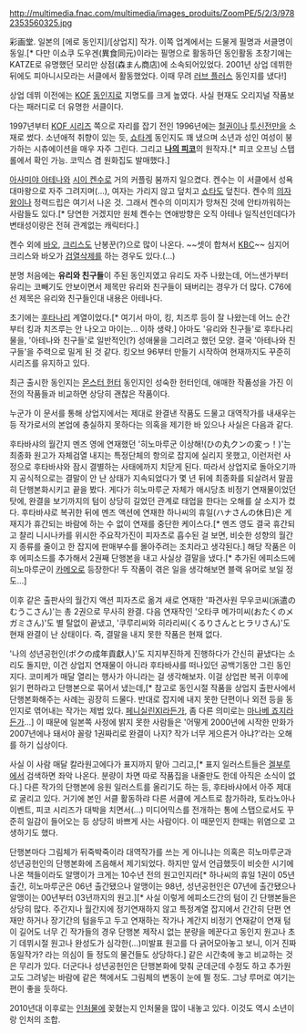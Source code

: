 http://multimedia.fnac.com/multimedia/images_produits/ZoomPE/5/2/3/9782353560325.jpg

彩画堂. 일본의 [에로 동인지]/[상업지] 작가. 이쪽 업계에서는 드물게 필명과 서클명이 동일.[* 다만 이쇼쿠 도우겐(異食同元)이라는 필명으로 활동하던 동인활동 초창기에는 KATZE로 유명했던 모리만 상점(森まん商店)에 소속되어있었다. 2001년 상업 데뷔한 뒤에도 피아니시모라는 서클에서 활동했었다. 이때 무려 [[러브 플러스]] 동인지를 냈다!]

상업 데뷔 이전에는 [[KOF]] [[동인지]]로 지명도를 크게 높였다. 사실 현재도 오리지널 작품보다는 패러디로 더 유명한 서클이다.

1997년부터 [[KOF 시리즈]] 쪽으로 자리를 잡기 전인 1996년에는 [[철권]]이나 [[투신전]]만을 소재로 썼다. 소년애적 취향이 있는 듯, [[쇼타]]계 동인지도 꽤 냈으며 소년과 성인 여성이 붕가하는 시츄에이션을 매우 자주 그린다. 그리고 '''[[나의 피코]]'''의 원작자.[* 피코 오프닝 스탭롤에서 확인 가능. 코믹스 겸 원화집도 발매했다.]

[[아사미야 아테나]]와 [[시이 켄수]]로 거의 커플링 붐까지 일으켰다. 켄수는 이 서클에서 성욕 대마왕으로 자주 그려지며(...), 여자는 가리지 않고 덮치고 [[쇼타]]도 덮친다. 켄수의 [[의자왕]]이나 정력드립은 여기서 나온 것. 그래서 켄수의 이미지가 망쳐진 것에 안타까워하는 사람들도 있다.[* 당연한 거겠지만 원체 켄수는 연애방향은 오직 아테나 일직선인데다가 변태성이랑은 전혀 관계없는 캐릭터다.]

켄수 외에 [[바오(KOF)|바오]], [[크리스(KOF)|크리스]]도 난봉꾼(?)으로 많이 나온다. ~~셋이 합쳐서 [[KBC]]~~ 심지어 크리스와 바오가 [[검열삭제]]를 하는 경우도 있다.(...)

분명 처음에는 '''유리와 친구들'''이 주된 동인지였고 유리도 자주 나왔는데, 어느샌가부터 유리는 코빼기도 안보이면서 제목만 유리와 친구들이 돼버리는 경우가 더 많다. C76에선 제목은 유리와 친구들인대 내용은 아테나다.

초기에는 [[후타나리]] 계열이었다.[* 여기서 마이, 킹, 치즈루 등이 잘 나왔는데 어느 순간부터 킹과 치즈루는 안 나오고 마이는... 이하 생략.] 아마도 '유리와 친구들'로 후타나리물을, '아테나와 친구들'로 일반적인(?) 성애물을 그리려고 했던 모양. 결국 '아테나와 친구들'을 주력으로 밀게 된 것 같다. 킹오브 96부터 만들기 시작하여 현재까지도 꾸준히 시리즈를 유지하고 있다.

최근 출시한 동인지는 [[몬스터 헌터]] 동인지인 성숙한 헌터인데, 애매한 작품성을 가진 이전의 작품들과 비교하면 상당히 괜찮은 작품이다.

누군가 이 문서를 통해 상업지에서는 제대로 완결낸 작품도 드물고 대역작가를 내새우는 등 작가로서의 본업에 충실하지 못하다는 의혹을 제기한 바 있으나 사실은 다음과 같다.

후타바샤의 월간지 멘즈 영에 연재했던 '히노마루군 이상해!(ひの丸クンの変っ！)'는 최종화 원고가 자체검열 내지는 특정단체의 항의로 잡지에 실리지 못했고, 이런저런 사정으로 후타바샤와 잠시 결별하는 사태에까지 치닫게 된다. 따라서 상업지로 돌아오기까지 공식적으로는 결말이 안 난 상태가 지속되었다가 몇 년 뒤에 최종화를 되살려서 말끔히 단행본화시키고 끝을 봤다. 게다가 히노마루군 자체가 애시당초 비정기 연재물이었던 탓에, 완결을 보기까지의 텀이 상당히 길었던 관계로 태업을 한다는 오해를 살 소지가 컸다. 후타바샤로 복귀한 뒤에 멘즈 액션에 연재한 하나씨의 휴일(ハナさんの休日)은 게재지가 휴간되는 바람에 하는 수 없이 연재를 중단한 케이스다.[* 멘즈 영도 결국 휴간되고 챨리 니시나카를 위시한 주요작가진이 피자츠로 흡수된 걸 보면, 비슷한 성향의 월간지 종류를 줄이고 한 잡지에 판매부수를 몰아주려는 조치라고 생각된다.] 해당 작품은 이후 에피소드를 추가해서 2권째 단행본을 내고 사실상 결말을 냈다.[* 추가된 에피소드에 히노마루군이 [[카메오]]로 등장한다! 두 작품이 겪은 일을 생각해보면 블랙 유머로 보일 정도...]

이후 같은 출판사의 월간지 액션 피자츠로 옮겨 새로 연재한 '파견사원 무우코씨(派遣のむうこさん)'는 총 2권으로 무사히 완결. 다음 연재작인 '오타쿠 메가미씨(おたくのメガミさん)'도 별 탈없이 끝냈고, '쿠루리씨와 히라리씨(くるりさんとヒラリさん)'도 현재 완결이 난 상태이다. 즉, 결말을 내지 못한 작품은 현재 없다.

'나의 성년공헌인(ボクの成年貢獻人)'도 지지부진하게 진행하다가 간신히 끝냈다는 소리도 돌지만, 이건 상업지 연재물이 아니라 후타바샤를 떠나있던 공백기동안 그린 동인지다. 코미케가 매달 열리는 행사가 아니라는 걸 생각해보자. 이걸 상업판 복귀 이후에 읽기 편하라고 단행본으로 묶어서 냈는데,[* 참고로 동인시절 작품을 상업지 출판사에서 단행본화해주는 사례는 굉장히 드물다. 반대로 잡지에 내지 못한 단편이나 외전 등을 동인지로 엮어내는 작가는 제법 있다. [[페니실린XI]]라든가, 좀 다른 의미로는 [[마나베 죠지]]라든가...] 이 때문에 일본쪽 사정에 밝지 못한 사람들은 '어떻게 2000년에 시작한 만화가 2007년에나 돼서야 꼴랑 1권짜리로 완결이 나지? 작가 너무 게으른거 아냐?'라는 오해를 하기 십상이다.

사실 이 사람 매달 칼라원고에다가 표지까지 맡아 그리고,[* 표지 일러스트들은 [[겔부루]]에서 검색하면 좌악 나온다. 분량이 차면 따로 작품집을 내줄만도 한데 아직은 소식이 없다.] 다른 작가의 단행본에 응원 일러스트를 올리기도 하는 등, 후타바샤에서 아주 제대로 굴리고 있다. 거기에 본인 서클 활동하랴 다른 서클에 게스트로 참가하랴, 토라노아나 이벤트, 피코 시리즈가 대박을 치면서(...) 미디어믹스를 전개하는 통에 스탭으로서도 꾸준히 일감이 들어오는 등 상당히 바쁘게 사는 사람이다. 이 때문인지 한때는 위염으로 고생하기도 했다.

단행본마다 그림체가 뒤죽박죽이라 대역작가를 쓰는 게 아니냐는 의혹은 히노마루군과 성년공헌인의 단행본화에 즈음해서 제기되었다. 하지만 앞서 언급했듯이 비슷한 시기에 나온 책들이라도 알맹이가 크게는 10수년 전의 원고인지라[* 하나씨의 휴일 1권이 05년 출간, 히노마루군은 06년 출간됐으나 알맹이는 98년, 성년공헌인은 07년에 출간됐으나 알맹이는 00년부터 03년까지의 원고.][* 사실 이렇게 에피소드간의 텀이 긴 단행본들은 상당히 많다. 주간지나 월간지에 정기연재하지 않고 특정계열 잡지에서 간간히 단편 연재만 하거나 장기간의 텀을두고 두고 연재하는 작가나 계간지 비정기 연재같이 연재 텀이 길어도 너무 긴 작가들의 경우 단행본 제작시 없는 분량을 메꾼다고 동인지 원고나 초기 데뷔시절 원고나 완성도가 심각한(...)미발표 원고를 다 긁어모아놓고 보니, 이거 진짜 동일작가? 라는 의심이 들 정도의 물건들도 상당하다.] 같은 시간축에 놓고 비교하는 것은 무리가 있다. 더군다나 성년공헌인은 단행본화에 맞춰 군데군데 수정도 하고 추가원고도 그려넣는 바람에 같은 책에서도 그림체의 변동이 눈에 띌 정도. 그냥 루머로 여기는 편이 좋을 듯하다.

2010년대 이후로는 [[인처]]물에 꽂혔는지 인처물을 많이 내놓고 있다. 이것도 역시 소년이랑 인처의 조합.
